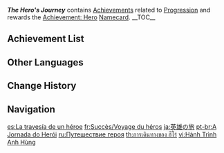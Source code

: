 {{Achievement Category Infobox
|id           = 007
|image        = Achievement The Hero's Journey.png
|reward       = {{Item|Achievement: Hero}}
|primogems    = {{Achievement/Primogems|The Hero's Journey Achievements}}
|total        = {{Achievement/Total|The Hero's Journey Achievements}}
}}
'''''The Hero's Journey''''' contains [[Achievements]] related to [[Progression]] and rewards the [[Achievement: Hero]] [[Namecard]].
__TOC__
{{clr}}
==Achievement List==
{{Achievements by Category Table}}

==Other Languages==
{{Other Languages
|en      = The Hero's Journey
|zhs     = 英雄之旅
|zhs_rm  = Yīngxióng zhī Lǚ
|zht     = 英雄之旅
|zht_rm  = Yīngxióng zhī Lǚ
|zh_tl   = The Hero's Journey
|ja      = 英雄の旅
|ja_rm   = Eiyuu no Tabi
|ja_tl   = The Hero's Journey
|ko      = 영웅의 여정
|ko_rm   = Yeong'ung-ui Yeojeong
|ko_tl   = The Hero's Journey
|es      = La travesía de un héroe
|es_tl   = The Passage of a Hero
|fr      = Voyage du héros
|fr_tl   = The Hero's Journey
|ru      = Путешествие героя
|ru_tl   = The Hero's Journey
|th      = การเดินทางของ ฮีโร่
|th_rm   = 
|th_tl   = 
|vi      = Hành Trình Anh Hùng
|vi_tl   = 
|de      = Reise eines Helden
|de_tl   = Journey of a Hero
|id      = Perjalanan Pahlawan
|id_tl   = A Hero's Journey
|pt      = A Jornada do Herói
|pt_tl   = 
|tr      = Kahramanın Yolculuğu
|tr_tl   = 
|it      = Il viaggio dell'eroe
|it_tl   = 
}}

==Change History==
{{Change History|1.0}}

==Navigation==
{{Achievement Navbox}}

[[es:La travesía de un héroe]]
[[fr:Succès/Voyage du héros]]
[[ja:英雄の旅]]
[[pt-br:A Jornada do Herói]]
[[ru:Путешествие героя]]
[[th:การเดินทางของ ฮีโร่]]
[[vi:Hành Trình Anh Hùng]]